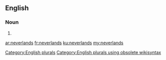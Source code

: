 ==English==

===Noun===
{{head|en}}

# {{plural of|neverland}}

[[Category:English plurals]][[Category:English plurals using obsolete wikisyntax]]

[[ar:neverlands]]
[[fr:neverlands]]
[[ku:neverlands]]
[[my:neverlands]]